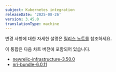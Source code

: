 ```yaml
---
subject: Kubernetes integration
releaseDate: '2025-08-26'
version: 3.45.0
translationType: machine
---
```


변경 사항에 대한 자세한 설명은 [릴리스 노트를](https://github.com/newrelic/nri-kubernetes/releases/tag/v3.45.0) 참조하세요.

이 통합은 다음 차트 버전에 포함되어 있습니다.

* [newrelic-infrastructure-3.50.0](https://github.com/newrelic/nri-kubernetes/releases/tag/newrelic-infrastructure-3.50.0)
* [nri-bundle-6.0.11](https://github.com/newrelic/helm-charts/releases/tag/nri-bundle-6.0.11)